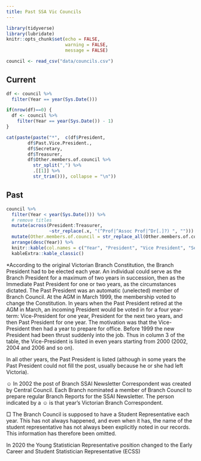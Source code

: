 ```yaml
---
title: Past SSA Vic Councils
---
```



```r
library(tidyverse)
library(lubridate)
knitr::opts_chunk$set(echo = FALSE,
                      warning = FALSE,
                      message = FALSE)

council <- read_csv("data/councils.csv")
```

## Current

```r
df <- council %>% 
  filter(Year == year(Sys.Date()))

if(nrow(df)==0) {
  df <- council %>% 
    filter(Year == year(Sys.Date()) - 1)
}

cat(paste(paste("*",  c(df$President, 
        df$Past.Vice.President., 
        df$Secretary, 
        df$Treasurer,
        df$Other.members.of.council %>% 
          str_split(",") %>% 
          .[[1]] %>% 
          str_trim())), collapse = "\n"))
```


## Past 


```r
council %>% 
  filter(Year < year(Sys.Date())) %>% 
  # remove titles
  mutate(across(President:Treasurer,
                ~str_replace(.x, "(^Prof|^Assoc Prof|^Dr[.]?) ", ""))) %>% 
  mutate(Other.members.of.council = str_replace_all(Other.members.of.council, "(Dr|Miss|Ms|Prof) ", " ")) %>% 
  arrange(desc(Year)) %>% 
  knitr::kable(col.names = c("Year", "President", "Vice President", "Secretary", "Treasurer", "Other members of council")) %>% 
  kableExtra::kable_classic()
```


\*According to the original Victorian Branch Constitution, the Branch
President had to be elected each year. An individual could serve as the
Branch President for a maximum of two years in succession, then as the
Immediate Past President for one or two years, as the circumstances
dictated. The Past President was an automatic (unelected) member of
Branch Council. At the AGM in March 1999, the membership voted to change
the Constitution. In years when the Past President retired at the AGM in
March, an incoming President would be voted in for a four year-term:
Vice-President for one year, President for the next two years, and then
Past President for one year. The motivation was that the Vice-President
then had a year to prepare for office. Before 1999 the new President had
been thrust suddenly into the job. Thus in column 3 of the table, the
Vice-President is listed in even years starting from 2000 (2002, 2004
and 2006 and so on).

In all other years, the Past President is listed (although in some years
the Past President could not fill the post, usually because he or she
had left Victoria).

☺ In 2002 the post of Branch SSAI Newsletter Correspondent was created
by Central Council. Each Branch nominated a member of Branch Council
to prepare regular Branch Reports for the SSAI Newsletter. The person
indicated by a ☺ is that year’s Victorian Branch Correspondent.

□ The Branch Council is supposed to have a Student Representative each
year. This has not always happened, and even when it has, the name of
the student representative has not always been explicitly noted in our
records. This information has therefore been omitted.

In 2020 the Young Statistician Representative position changed to the
Early Career and Student Statistician Representative (ECSS)
